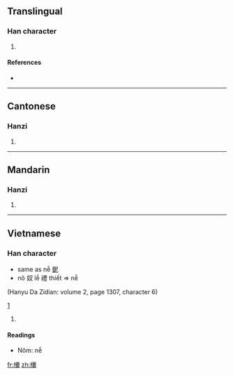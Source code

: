 ==Translingual==

===Han character===
{{Han char|rn=75|rad=木|as=14|sn=18|four=4192<sub>7</sub>|canj=木一火月 (DMFB)}}

# {{defn|Han|sort=木14}}

====References====
* {{Han ref|kx=0558.430|dkj=15741|dj=0948.130|hdz=21307.060|uh=6AB7|ud=27319|bh=EFE4|bd=61412}}

----

==Cantonese==

===Hanzi===
{{yue-hanzi|jyut=|y=nei5}}

# {{defn|Cantonese|sort=木14}}

----

==Mandarin==

===Hanzi===
{{cmn-hanzi|pin=[[mí]] ([[mi2]]), nǐ |wg=mi<sup>2</sup>}}

# {{defn|Mandarin|sort=木14}}

----

==Vietnamese==

===Han character===
{{vi-hantu|nễ|rs=木14}}
* same as nễ [[鈮]]
* nô 奴 lễ 禮 thiết => nễ
(Hanyu Da Zidian: volume 2, page 1307, character 6)

[http://vi.wikipedia.org/wiki/Phi%C3%AAn_thi%E1%BA%BFt_H%C3%A1n-Vi%E1%BB%87t]

# {{defn|Vietnamese|sort=木14}}

====Readings====
* Nôm: nễ

[[fr:檷]]
[[zh:檷]]
